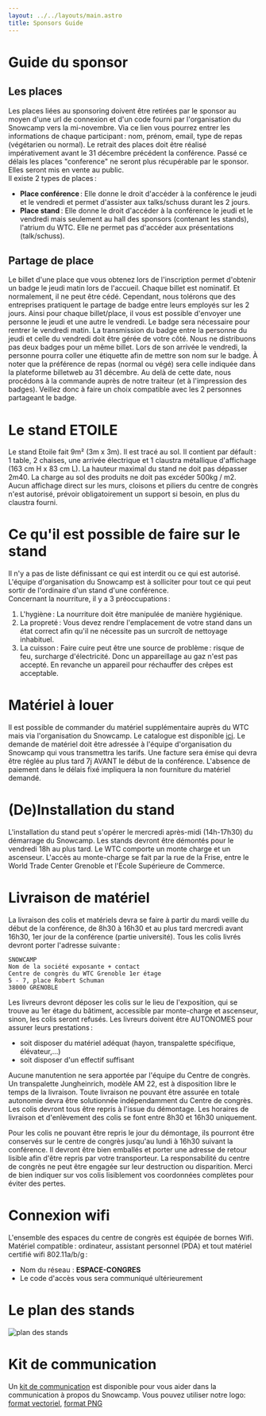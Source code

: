 ```yaml
---
layout: ../../layouts/main.astro
title: Sponsors Guide
---
```


# Guide du sponsor

## Les places

Les places liées au sponsoring doivent être retirées par le sponsor au moyen d'une url de connexion et d'un code fourni par l'organisation du Snowcamp vers la mi-novembre.
Via ce lien vous pourrez entrer les informations de chaque participant : nom, prénom, email, type de repas (végétarien ou normal).
Le retrait des places doit être réalisé impérativement avant le 31 décembre précédent la conférence. Passé ce délais les places "conference" ne seront plus récupérable par le sponsor.
Elles seront mis en vente au public.<br/>
Il existe 2 types de places :

- **Place conférence** : Elle donne le droit d'accéder à la conférence le jeudi et le vendredi et permet d'assister aux talks/schuss durant les 2 jours.
- **Place stand** : Elle donne le droit d'accéder à la conférence le jeudi et le vendredi mais seulement au hall des sponsors (contenant les stands), l'atrium du WTC. Elle ne permet pas d'accéder aux présentations (talk/schuss).

## Partage de place

Le billet d'une place que vous obtenez lors de l'inscription permet d'obtenir un badge le jeudi matin lors de l'accueil.
Chaque billet est nominatif. Et normalement, il ne peut être cédé.
Cependant, nous tolérons que des entreprises pratiquent le partage de badge entre leurs employés sur les 2 jours.
Ainsi pour chaque billet/place, il vous est possible d'envoyer une personne le jeudi et une autre le vendredi.
Le badge sera nécessaire pour rentrer le vendredi matin.
La transmission du badge entre la personne du jeudi et celle du vendredi doit être gérée de votre côté.
Nous ne distribuons pas deux badges pour un même billet.
Lors de son arrivée le vendredi, la personne pourra coller une étiquette afin de mettre son nom sur le badge.
À noter que la préférence de repas (normal ou végé) sera celle indiquée dans la plateforme billetweb au 31 décembre.
Au delà de cette date, nous procédons à la commande auprès de notre traiteur (et à l'impression des badges).
Veillez donc à faire un choix compatible avec les 2 personnes partageant le badge.

# Le stand ETOILE

Le stand Etoile fait 9m² (3m x 3m).
Il est tracé au sol.
Il contient par défault : 1 table, 2 chaises, une arrivée électrique et 1 claustra métallique d'affichage (163 cm H x 83 cm L).
La hauteur maximal du stand ne doit pas dépasser 2m40.
La charge au sol des produits ne doit pas excéder 500kg / m2.
Aucun affichage direct sur les murs, cloisons et piliers du centre de congrès n'est autorisé, prévoir obligatoirement un support si besoin, en plus du claustra fourni.

# Ce qu'il est possible de faire sur le stand

Il n'y a pas de liste définissant ce qui est interdit ou ce qui est autorisé.
L'équipe d'organisation du Snowcamp est à solliciter pour tout ce qui peut sortir de l'ordinaire d'un stand d'une conférence.<br/>
Concernant la nourriture, il y a 3 préoccupations :

1. L'hygiène : La nourriture doit être manipulée de manière hygiénique.
2. La propreté : Vous devez rendre l'emplacement de votre stand dans un état correct afin qu'il ne nécessite pas un surcroît de nettoyage inhabituel.
3. La cuisson : Faire cuire peut être une source de problème : risque de feu, surcharge d'électricité.
Donc un appareillage au gaz n'est pas accepté.
En revanche un appareil pour réchauffer des crêpes est acceptable.

# Matériel à louer

Il est possible de commander du matériel supplémentaire auprès du WTC mais via l'organisation du Snowcamp.
Le catalogue est disponible [ici](https://snowcamp.io/catalogue_WTC.pdf).
Le demande de matériel doit être adressée à l'équipe d'organisation du Snowcamp qui vous transmettra les tarifs.
Une facture sera émise qui devra être réglée au plus tard 7j AVANT le début de la conférence.
L'absence de paiement dans le délais fixé impliquera la non fourniture du matériel demandé.

# (De)Installation du stand

L'installation du stand peut s'opérer le mercredi après-midi (14h-17h30) du démarrage du Snowcamp.
Les stands devront être démontés pour le vendredi 18h au plus tard.
Le WTC comporte un monte charge et un ascenseur.
L'accès au monte-charge se fait par la rue de la Frise, entre le World Trade Center Grenoble et l'École Supérieure de Commerce.

# Livraison de matériel

La livraison des colis et matériels devra se faire à partir du mardi veille du début de la conférence, de 8h30 à 16h30 et au plus tard mercredi avant 16h30, 1er jour de la conférence (partie université).
Tous les colis livrés devront porter l'adresse suivante :

```
SNOWCAMP
Nom de la société exposante + contact
Centre de congrès du WTC Grenoble 1er étage
5 - 7, place Robert Schuman
38000 GRENOBLE
```

Les livreurs devront déposer les colis sur le lieu de l'exposition, qui se trouve au 1er étage du bâtiment, accessible par monte-charge et ascenseur, sinon, les colis seront refusés.
Les livreurs doivent être AUTONOMES pour assurer leurs prestations :

- soit disposer du matériel adéquat (hayon, transpalette spécifique, élévateur,…)
- soit disposer d'un effectif suffisant

Aucune manutention ne sera apportée par l'équipe du Centre de congrès.
Un transpalette Jungheinrich, modèle AM 22, est à disposition libre le temps de la livraison. Toute livraison ne pouvant être assurée en totale autonomie devra être solutionnée indépendamment du Centre de congrès.
Les colis devront tous être repris à l'issue du démontage.
Les horaires de livraison et d'enlèvement des colis se font entre 8h30 et 16h30 uniquement.

Pour les colis ne pouvant être repris le jour du démontage, ils pourront être conservés sur le centre de congrès jusqu'au lundi à 16h30 suivant la conférence.
Il devront être bien emballés et porter une adresse de retour lisible afin d'être repris par votre transporteur.
La responsabilité du centre de congrès ne peut être engagée sur leur destruction ou disparition.
Merci de bien indiquer sur vos colis lisiblement vos coordonnées complètes pour éviter des pertes.

# Connexion wifi

L'ensemble des espaces du centre de congrès est équipée de bornes Wifi.
Matériel compatible : ordinateur, assistant personnel (PDA) et tout matériel certifié wifi 802.11a/b/g :

- Nom du réseau : **ESPACE-CONGRES**
- Le code d'accès vous sera communiqué ultérieurement

# Le plan des stands

![plan des stands](/img/sponsors_plan_stands.png)

# Kit de communication

Un [kit de communication](https://snowcamp.io/media_kit.pdf) est disponible pour vous aider dans la communication à propos du Snowcamp.
Vous pouvez utiliser notre logo: [format vectoriel](https://snowcamp.io/img/logo/snowcamp.svg), [format PNG](https://snowcamp.io/img/logo/SnowCampLogo500x500.png)
